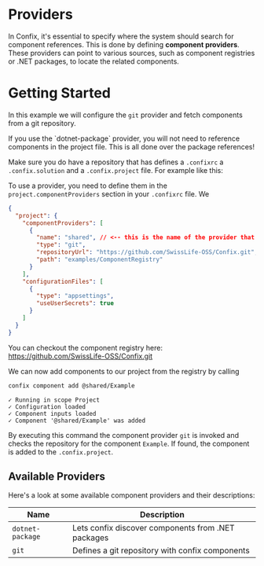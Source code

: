 
# Providers

In Confix, it's essential to specify where the system should search for component references.
This is done by defining **component providers**.
These providers can point to various sources, such as component registries or .NET packages, to locate the related components.

# Getting Started

In this example we will configure the `git` provider and fetch components from a git repository.

<Callout type="info">
  If you use the `dotnet-package` provider, you will not need to reference
  components in the project file. This is all done over the package references!
</Callout>

Make sure you do have a repository that has defines a `.confixrc` a `.confix.solution` and a `.confix.project` file.
For example like this:

<FileTree>
  <FileTree.Folder name="/" defaultOpen>
    <FileTree.File name=".confixrc" active />
    <FileTree.File name=".confix.solution" active />
    <FileTree.Folder name="src" defaultOpen>
      <FileTree.Folder name="Website" defaultOpen>
        <FileTree.File name=".confix.project" active />
        <FileTree.File name="appsettings.json" />
        <FileTree.File name="Program.cs" />
        <FileTree.File name="Website.csproj" />
      </FileTree.Folder>
    </FileTree.Folder>
  </FileTree.Folder>
</FileTree>

To use a provider, you need to define them in the `project.componentProviders` section in your `.confixrc` file.
We

```json
{
  "project": {
    "componentProviders": [
      {
        "name": "shared", // <-- this is the name of the provider that we will use later
        "type": "git",
        "repositoryUrl": "https://github.com/SwissLife-OSS/Confix.git",
        "path": "examples/ComponentRegistry"
      }
    ],
    "configurationFiles": [
      {
        "type": "appsettings",
        "useUserSecrets": true
      }
    ]
  }
}
```

You can checkout the component registry here: https://github.com/SwissLife-OSS/Confix.git

We can now add components to our project from the registry by calling

```bash
confix component add @shared/Example
```

```ascii
✓ Running in scope Project
✓ Configuration loaded
✓ Component inputs loaded
✓ Component '@shared/Example' was added
```

By executing this command the component provider `git` is invoked and checks the repository for the component `Example`.
If found, the component is added to the `.confix.project`.

## Available Providers

Here's a look at some available component providers and their descriptions:

| Name             | Description                                        |
| ---------------- | -------------------------------------------------- |
| `dotnet-package` | Lets confix discover components from .NET packages |
| `git`            | Defines a git repository with confix components    |
